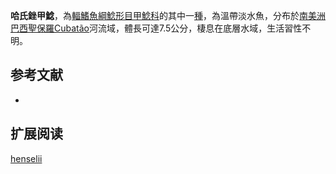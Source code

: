 {{Speciesbox
| name = 哈氏銼甲鯰
| image =  
| image_width = 250px
| image_caption = 
| status = NE
| status_system = IUCN3.1
| genus = Rineloricaria
| species = henselii
| authority = [[Steindachner|Steindachner]], 1907
| synonyms = *''Loricaria henselii '',Steindachner, 1907 
}}

'''哈氏銼甲鯰'''，為[[輻鰭魚綱|輻鰭魚綱]][[鯰形目|鯰形目]][[甲鯰科|甲鯰科]]的其中一[[種|種]]，為溫帶淡水魚，分布於[[南美洲|南美洲]][[巴西|巴西]][[聖保羅|聖保羅]]Cubatão河流域，體長可達7.5公分，棲息在底層水域，生活習性不明。
==参考文献==
*{{FishBase_species|genus=Rineloricaria|species=henselii|year=2014|month=11}}

== 扩展阅读 ==
{{refbegin}}
{{wikispecies-inline|Rineloricaria henselii|哈氏銼甲鯰}}
{{refend}}
{{Taxonbar|from=Q5685552}}

[[Category:銼甲鯰屬|henselii]]